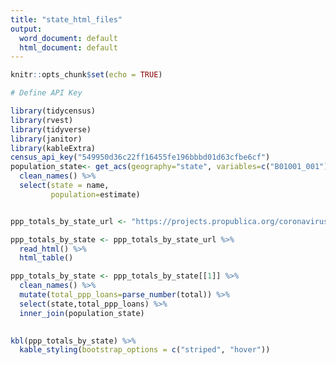 ```yaml
---
title: "state_html_files"
output:
  word_document: default
  html_document: default
---
```


```r
knitr::opts_chunk$set(echo = TRUE)
```

```r

# Define API Key

library(tidycensus)
library(rvest)
library(tidyverse)
library(janitor)
library(kableExtra)
census_api_key("549950d36c22ff16455fe196bbbd01d63cfbe6cf")
population_state<- get_acs(geography="state", variables=c("B01001_001"),geometry = FALSE, year=2019) %>%
  clean_names() %>%
  select(state = name,
         population=estimate) 


ppp_totals_by_state_url <- "https://projects.propublica.org/coronavirus/bailouts/"

ppp_totals_by_state <- ppp_totals_by_state_url %>%
  read_html() %>%
  html_table()

ppp_totals_by_state <- ppp_totals_by_state[[1]] %>%
  clean_names() %>%
  mutate(total_ppp_loans=parse_number(total)) %>%
  select(state,total_ppp_loans) %>%
  inner_join(population_state)
  

kbl(ppp_totals_by_state) %>%
  kable_styling(bootstrap_options = c("striped", "hover"))


```
